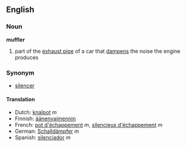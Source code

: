 ==English==
===Noun===
'''muffler'''

# part of the [[exhaust pipe]] of a car that [[dampen]]s the noise the engine produces

===Synonym===
*[[silencer]]

====Translation====
*Dutch: [[knalpot]] ''m''
*Finnish: [[äänenvaimennin]]
*French: [[pot d'échappement]] ''m'', [[silencieux d'échappement]] ''m''
*German: [[Schalldämpfer]] ''m''
*Spanish: [[silenciador]] ''m''